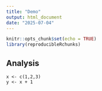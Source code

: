```yaml
---
title: "Demo"
output: html_document
date: "2025-07-04"
---
```


```r
knitr::opts_chunk$set(echo = TRUE)
library(reproducibleRchunks)
```

## Analysis

```reproducibleR
x <- c(1,2,3)
y <- x + 1
```
